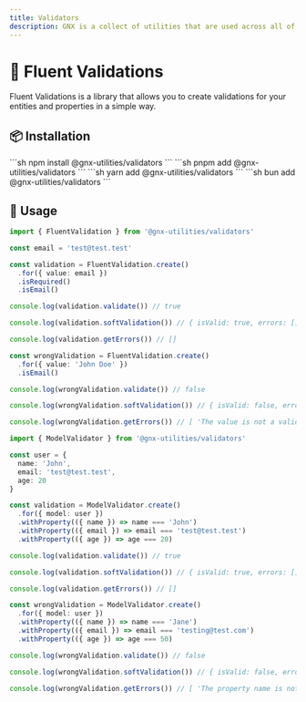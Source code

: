 ```yaml
---
title: Validators
description: GNX is a collect of utilities that are used across all of our projects. It is a collection of utilities that we have found useful in our projects and we hope you will find them useful in yours. We have tried to make them as generic as possible so that they can be used in any project.
---
```


# 📝 Fluent Validations

Fluent Validations is a library that allows you to create validations for your entities and properties in a simple way.

## 📦 Installation

<Tabs>
<TabItem label="npm">
```sh
npm install @gnx-utilities/validators
```
</TabItem>

<TabItem label='pnpm'>
```sh 
pnpm add @gnx-utilities/validators 
```
</TabItem>

<TabItem label='yarn'>
```sh 
yarn add @gnx-utilities/validators 
```
</TabItem>

<TabItem label="bun">
```sh
bun add @gnx-utilities/validators
```
</TabItem>
</Tabs>

## 📖 Usage

<Tabs>
<TabItem label="Fluent Validation">

```ts
import { FluentValidation } from '@gnx-utilities/validators'

const email = 'test@test.test'

const validation = FluentValidation.create()
  .for({ value: email })
  .isRequired()
  .isEmail()

console.log(validation.validate()) // true

console.log(validation.softValidation()) // { isValid: true, errors: [], totalErrors: 0 }

console.log(validation.getErrors()) // []

const wrongValidation = FluentValidation.create()
  .for({ value: 'John Doe' })
  .isEmail()

console.log(wrongValidation.validate()) // false

console.log(wrongValidation.softValidation()) // { isValid: false, errors: [ 'The value is not a valid email' ], totalErrors: 1 }

console.log(wrongValidation.getErrors()) // [ 'The value is not a valid email' ]
```
</TabItem>

<TabItem label="Model Validation">

```ts
import { ModelValidator } from '@gnx-utilities/validators'

const user = {
  name: 'John',
  email: 'test@test.test',
  age: 20
}

const validation = ModelValidator.create()
  .for({ model: user })
  .withProperty(({ name }) => name === 'John')
  .withProperty(({ email }) => email === 'test@test.test')
  .withProperty(({ age }) => age === 20)

console.log(validation.validate()) // true

console.log(validation.softValidation()) // { isValid: true, errors: [], totalErrors: 0 }

console.log(validation.getErrors()) // []

const wrongValidation = ModelValidator.create()
  .for({ model: user })
  .withProperty(({ name }) => name === 'Jane')
  .withProperty(({ email }) => email === 'testing@test.com')
  .withProperty(({ age }) => age === 50)

console.log(wrongValidation.validate()) // false

console.log(wrongValidation.softValidation()) // { isValid: false, errors: [ 'The property name is not valid', 'The property email is not valid', 'The property age is not valid' ], totalErrors: 3 }

console.log(wrongValidation.getErrors()) // [ 'The property name is not valid', 'The property email is not valid', 'The property age is not valid' ]
```
</TabItem>
</Tabs>
